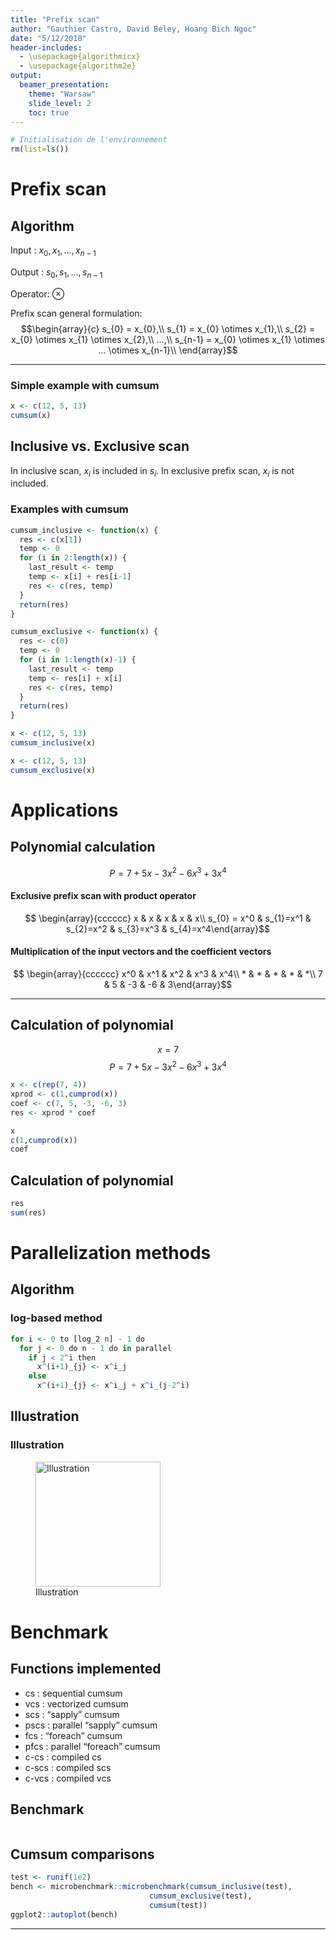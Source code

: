 ```yaml
---
title: "Prefix scan"
author: "Gauthier Castro, David Beley, Hoang Bich Ngoc"
date: "5/12/2018"
header-includes:
  - \usepackage{algorithmicx}
  - \usepackage{algorithm2e}
output: 
  beamer_presentation:
    theme: "Warsaw"
    slide_level: 2
    toc: true
---
```


```r
# Initialisation de l'environnement
rm(list=ls())
```

# Prefix scan

## Algorithm 

Input : $x_{0}, x_{1},...,x_{n-1}$

Output : $s_{0}, s_{1},...,s_{n-1}$

Operator: $\otimes$

Prefix scan general formulation:
$$\begin{array}{c}
  s_{0} = x_{0},\\
  s_{1} = x_{0} \otimes x_{1},\\
  s_{2} = x_{0} \otimes x_{1} \otimes x_{2},\\
  ...,\\
  s_{n-1} = x_{0} \otimes x_{1} \otimes ... \otimes x_{n-1}\\ \end{array}$$
  
***

### Simple example with cumsum

```r
x <- c(12, 5, 13)
cumsum(x)
```

## Inclusive vs. Exclusive scan

In inclusive scan, $x_{i}$ is included in $s_{i}$. In exclusive prefix scan, $x_{i}$ is not included.

<!--
COMMENTAIRE
\begin{table}[]
\centering
\begin{tabular}{|l|l|}
\hline
Inclusive scan & Exclusive scan \\ \hline
$s_{0} = x_{0}$ & $s_{0} = 0$\\
$s_{1} = x_{0} \otimes x_{1}$ & $s_{1} = x_{0}$\\
$...$ & $...$\\
$x_{n-1} = x_{0} \otimes x_{1} \otimes ... \otimes x_{n-1}$ & $ x_{n-1} = x_{0} \otimes x_{1} \otimes ... \otimes x_{n-2}$\\ \hline
\end{tabular}
\end{table}

-->

### Examples with cumsum

```r
cumsum_inclusive <- function(x) {
  res <- c(x[1])
  temp <- 0
  for (i in 2:length(x)) {
    last_result <- temp
    temp <- x[i] + res[i-1]
    res <- c(res, temp)
  }
  return(res)
}

cumsum_exclusive <- function(x) {
  res <- c(0)
  temp <- 0
  for (i in 1:length(x)-1) {
    last_result <- temp
    temp <- res[i] + x[i]
    res <- c(res, temp)
  }
  return(res)
}
```

```r
x <- c(12, 5, 13)
cumsum_inclusive(x)
```

```r
x <- c(12, 5, 13)
cumsum_exclusive(x)
```

# Applications

## Polynomial calculation

$$P = 7 + 5x - 3x^2 - 6x^3 + 3x^4$$

#### Exclusive prefix scan with product operator 

$$ \begin{array}{cccccc}
  x & x & x & x & x\\
  s_{0} = x^0 & s_{1}=x^1 & s_{2}=x^2 & s_{3}=x^3 & s_{4}=x^4\end{array}$$

#### Multiplication of the input vectors and the coefficient vectors

$$ \begin{array}{cccccc}
  x^0 & x^1 & x^2 & x^3 & x^4\\
  * & * & * & * & *\\
  7 & 5 & -3 & -6 & 3\end{array}$$
  
***

## Calculation of polynomial

$$ x=7 $$
$$P = 7 + 5x - 3x^2 - 6x^3 + 3x^4$$

```r
x <- c(rep(7, 4))
xprod <- c(1,cumprod(x))
coef <- c(7, 5, -3, -6, 3)
res <- xprod * coef
```

```r
x
c(1,cumprod(x))
coef
```

## Calculation of polynomial

```r
res
sum(res)
```

# Parallelization methods

## Algorithm

### log-based method

```r
for i <- 0 to [log_2 n] - 1 do
  for j <- 0 do n - 1 do in parallel
    if j < 2^i then
      x^(i+1)_{j} <- x^i_j
    else
      x^(i+1)_{j} <- x^i_j + x^i_(j-2^i)
```

## Illustration

### Illustration

![Illustration](schema.png){width=200px}

<!--
- 
- Hillis and Steele
1980

- Blelloch 
a work-efficient data-parallel algorithm
1990

- Brent-Kung

- Kogge-Stone

- Sklansky

- Han-Carlson

- Daniel Horn (2005)

3 algorithms:

- bottom-up

- top-down

Work-efficiency :

An algorithm is considered to be work-efficient if its work complexity scales linearly with the size of input data.
-->

# Benchmark

## Functions implemented

- cs : sequential cumsum
- vcs : vectorized cumsum
- scs : "sapply" cumsum
- pscs : parallel "sapply" cumsum
- fcs : "foreach" cumsum
- pfcs : parallel "foreach" cumsum
- c-cs : compiled cs
- c-scs : compiled scs
- c-vcs : compiled vcs

## Benchmark

```r

```

## Cumsum comparisons

```r
test <- runif(1e2)
bench <- microbenchmark::microbenchmark(cumsum_inclusive(test),
                               cumsum_exclusive(test),
                               cumsum(test))
ggplot2::autoplot(bench)
```

---